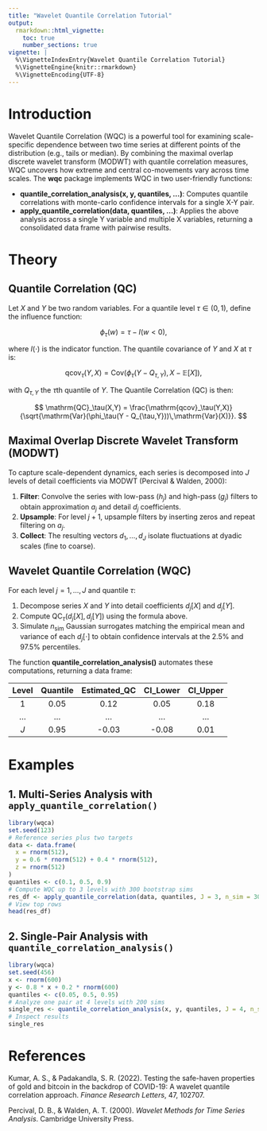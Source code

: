 ```yaml
---
title: "Wavelet Quantile Correlation Tutorial"
output:
  rmarkdown::html_vignette:
    toc: true
    number_sections: true
vignette: |
  %\VignetteIndexEntry{Wavelet Quantile Correlation Tutorial}
  %\VignetteEngine{knitr::rmarkdown}
  %\VignetteEncoding{UTF-8}
---
```


# Introduction

Wavelet Quantile Correlation (WQC) is a powerful tool for examining scale-specific dependence between two time series at different points of the distribution (e.g., tails or median). By combining the maximal overlap discrete wavelet transform (MODWT) with quantile correlation measures, WQC uncovers how extreme and central co-movements vary across time scales. The **wqc** package implements WQC in two user-friendly functions:

- **quantile_correlation_analysis(x, y, quantiles, ...)**: Computes quantile correlations with monte-carlo confidence intervals for a single X-Y pair.
- **apply_quantile_correlation(data, quantiles, ...)**: Applies the above analysis across a single Y variable and multiple X variables, returning a consolidated data frame with pairwise results.


# Theory

## Quantile Correlation (QC)

Let $X$ and $Y$ be two random variables. For a quantile level $\tau\in(0,1)$, define the influence function:

$$
\phi_\tau(w) = \tau - I(w < 0),
$$

where $I(\cdot)$ is the indicator function. The quantile covariance of $Y$ and $X$ at $\tau$ is:

$$
\mathrm{qcov}_\tau(Y,X) = \mathrm{Cov}\bigl(\phi_\tau(Y - Q_{\tau,Y}),\,X - \mathbb{E}[X]\bigr),
$$

with $Q_{\tau,Y}$ the $\tau$th quantile of $Y$. The Quantile Correlation (QC) is then:

$$
\mathrm{QC}_\tau(X,Y) = \frac{\mathrm{qcov}_\tau(Y,X)}{\sqrt{\mathrm{Var}(\phi_\tau(Y - Q_{\tau,Y}))\,\mathrm{Var}(X)}}.
$$

## Maximal Overlap Discrete Wavelet Transform (MODWT)

To capture scale-dependent dynamics, each series is decomposed into $J$ levels of detail coefficients via MODWT (Percival & Walden, 2000):

1. **Filter**: Convolve the series with low-pass ($h_j$) and high-pass ($g_j$) filters to obtain approximation $a_j$ and detail $d_j$ coefficients.
2. **Upsample**: For level $j+1$, upsample filters by inserting zeros and repeat filtering on $a_j$.
3. **Collect**: The resulting vectors $d_1,\dots,d_J$ isolate fluctuations at dyadic scales (fine to coarse).

## Wavelet Quantile Correlation (WQC)

For each level $j=1,\dots,J$ and quantile $\tau$:

1. Decompose series $X$ and $Y$ into detail coefficients $d_j[X]$ and $d_j[Y]$.
2. Compute $\mathrm{QC}_\tau(d_j[X],d_j[Y])$ using the formula above.
3. Simulate $n_{\mathrm{sim}}$ Gaussian surrogates matching the empirical mean and variance of each $d_j[\cdot]$ to obtain  confidence intervals at the 2.5% and 97.5% percentiles.

The function **quantile_correlation_analysis()** automates these computations, returning a data frame:

| Level | Quantile | Estimated_QC | CI_Lower | CI_Upper |
|:-----:|:--------:|:------------:|:--------:|:--------:|
| 1     | 0.05     |    0.12      |   0.05   |   0.18   |
| ...   | ...      |    ...       |   ...    |   ...    |
| $J$   | 0.95     |   -0.03      |  -0.08   |   0.01   |


# Examples

## 1. Multi-Series Analysis with `apply_quantile_correlation()`

```r
library(wqca)
set.seed(123)
# Reference series plus two targets
data <- data.frame(
  x = rnorm(512),
  y = 0.6 * rnorm(512) + 0.4 * rnorm(512),
  z = rnorm(512)
)
quantiles <- c(0.1, 0.5, 0.9)
# Compute WQC up to 3 levels with 300 bootstrap sims
res_df <- apply_quantile_correlation(data, quantiles, J = 3, n_sim = 300)
# View top rows
head(res_df)
```

## 2. Single-Pair Analysis with `quantile_correlation_analysis()`

```r
library(wqca)
set.seed(456)
x <- rnorm(600)
y <- 0.8 * x + 0.2 * rnorm(600)
quantiles <- c(0.05, 0.5, 0.95)
# Analyze one pair at 4 levels with 200 sims
single_res <- quantile_correlation_analysis(x, y, quantiles, J = 4, n_sim = 200)
# Inspect results
single_res
```

# References

Kumar, A. S., & Padakandla, S. R. (2022). Testing the safe-haven properties of gold and bitcoin in the backdrop of COVID-19: A wavelet quantile correlation approach. *Finance Research Letters*, 47, 102707.

Percival, D. B., & Walden, A. T. (2000). *Wavelet Methods for Time Series Analysis*. Cambridge University Press.
